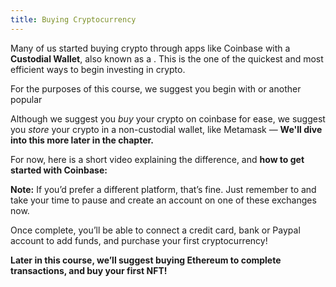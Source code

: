```yaml
---
title: Buying Cryptocurrency
---
```



Many of us started buying crypto through apps like Coinbase with a **Custodial Wallet**, also known as a <Nutshell glossaryEntry="content/glossary/hosted_wallet.mdx" children="Hosted Wallet" /> . This is the one of the quickest and most efficient ways to begin investing in crypto.

For the purposes of this course, we suggest you begin with <Nutshell glossaryEntry="content/glossary/coinbase.mdx" children="Coinbase," /> or another popular <Nutshell glossaryEntry="content/glossary/crypto_exchange.mdx" children="Crypto Exchange." />&#x20;

Although we suggest you *buy* your crypto on coinbase for ease, we suggest you *store* your crypto in a non-custodial wallet, like Metamask — **We'll dive into this more later in the chapter.**&#x20;

For now, here is a short video explaining the difference, and **how to get started with Coinbase:**

<YouTube youTubeId="byNNauAJrKI" />

**Note:** If you’d prefer a different platform, that’s fine. Just remember to <Nutshell glossaryEntry="content/glossary/dyor.mdx" children="DYOR," />and take your time to pause and create an account on one of these exchanges now.

Once complete, you’ll be able to connect a credit card, bank or Paypal account to add funds, and purchase your first cryptocurrency!

**Later in this course, we’ll suggest buying Ethereum to complete transactions, and buy your first NFT!**
